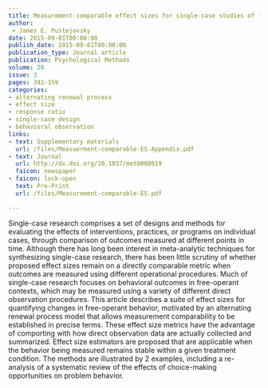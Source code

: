 ```yaml
---
title: Measurement-comparable effect sizes for single-case studies of free-operant behavior
author: 
 - James E. Pustejovsky
date: 2015-09-01T00:00:00
publish_date: 2015-09-01T00:00:00
publication_type: Journal article
publication: Psychological Methods
volume: 20
issue: 3
pages: 342-359
categories:
- alternating renewal process
- effect size
- response ratio
- single-case design
- behavioral observation
links:
- text: Supplementary materials
  url: /files/Measuerment-comparable-ES-Appendix.pdf
- text: Journal
  url: http://dx.doi.org/10.1037/met0000019
  faicon: newspaper
- faicon: lock-open
  text: Pre-Print
  url: /files/Measurement-comparable-ES.pdf

---
```



Single-case research comprises a set of designs and methods for evaluating the effects of interventions, practices, or programs on individual cases, through comparison of outcomes measured at different points in time. Although there has long been interest in meta-analytic techniques for synthesizing single-case research, there has been little scrutiny of whether proposed effect sizes remain on a directly comparable metric when outcomes are measured using different operational procedures. Much of single-case research focuses on behavioral outcomes in free-operant contexts, which may be measured using a variety of different direct observation procedures. This article describes a suite of effect sizes for quantifying changes in free-operant behavior, motivated by an alternating renewal process model that allows measurement comparability to be established in precise terms. These effect size metrics have the advantage of comporting with how direct observation data are actually collected and summarized. Effect size estimators are proposed that are applicable when the behavior being measured remains stable within a given treatment condition. The methods are illustrated by 2 examples, including a re-analysis of a systematic review of the effects of choice-making opportunities on problem behavior.

